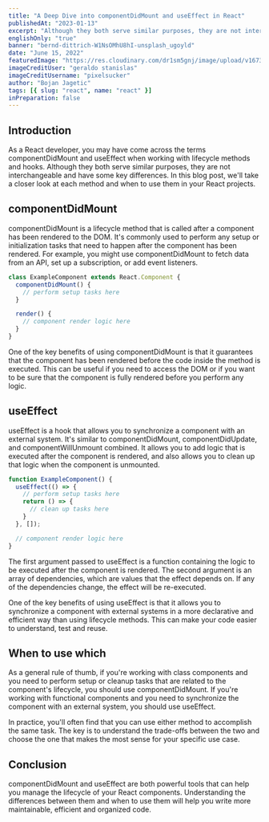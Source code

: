 ```yaml
---
title: "A Deep Dive into componentDidMount and useEffect in React"
publishedAt: "2023-01-13"
excerpt: "Although they both serve similar purposes, they are not interchangeable and have some key differences. In this blog post, we'll take a closer look at each method."
englishOnly: "true"
banner: "bernd-dittrich-W1NsOMhU8hI-unsplash_ugoyld"
date: "June 15, 2022"
featuredImage: "https://res.cloudinary.com/dr1sm5gnj/image/upload/v1673448130/igutech/blogs/geraldo-stanislas-JfPIfLTaJY4-unsplash_b4k0ui.jpg"
imageCreditUser: "geraldo stanislas"
imageCreditUsername: "pixelsucker"
author: "Bojan Jagetic"
tags: [{ slug: "react", name: "react" }]
inPreparation: false
---
```


## Introduction

As a React developer, you may have come across the terms <Adjusted>componentDidMount</Adjusted> and <Adjusted>useEffect</Adjusted> when working with lifecycle methods and hooks. Although they both serve similar purposes, they are not interchangeable and have some key differences. In this blog post, we'll take a closer look at each method and when to use them in your React projects.


## componentDidMount

<Adjusted>componentDidMount</Adjusted> is a lifecycle method that is called after a component has been rendered to the DOM. It's commonly used to perform any setup or initialization tasks that need to happen after the component has been rendered. For example, you might use componentDidMount to fetch data from an API, set up a subscription, or add event listeners.

```javascript
class ExampleComponent extends React.Component {
  componentDidMount() {
    // perform setup tasks here
  }

  render() {
    // component render logic here
  }
}
```

One of the key benefits of using componentDidMount is that it guarantees that the component has been rendered before the code inside the method is executed. This can be useful if you need to access the DOM or if you want to be sure that the component is fully rendered before you perform any logic.

## useEffect

<Adjusted>useEffect</Adjusted> is a hook that allows you to synchronize a component with an external system. It's similar to componentDidMount, componentDidUpdate, and componentWillUnmount combined. It allows you to add logic that is executed after the component is rendered, and also allows you to clean up that logic when the component is unmounted.

```javascript
function ExampleComponent() {
  useEffect(() => {
    // perform setup tasks here
    return () => {
      // clean up tasks here
    }
  }, []);

  // component render logic here
}
```

The first argument passed to useEffect is a function containing the logic to be executed after the component is rendered. The second argument is an array of dependencies, which are values that the effect depends on. If any of the dependencies change, the effect will be re-executed.

One of the key benefits of using useEffect is that it allows you to synchronize a component with external systems in a more declarative and efficient way than using lifecycle methods. This can make your code easier to understand, test and reuse.

## When to use which
As a general rule of thumb, if you're working with class components and you need to perform setup or cleanup tasks that are related to the component's lifecycle, you should use componentDidMount. If you're working with functional components and you need to synchronize the component with an external system, you should use useEffect.

In practice, you'll often find that you can use either method to accomplish the same task. The key is to understand the trade-offs between the two and choose the one that makes the most sense for your specific use case.

## Conclusion

componentDidMount and useEffect are both powerful tools that can help you manage the lifecycle of your React components. Understanding the differences between them and when to use them will help you write more maintainable, efficient and organized code.